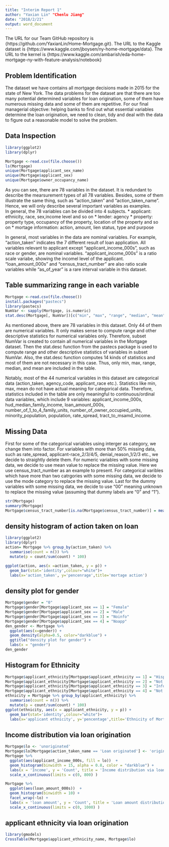 ```yaml
---
title: "Interim Report 1"
author: "Yaxian Lin" "Chenlu Jiang"
date: "2018/2/21"
output: word_document
---
```

The URL for our Team GitHub repository is {https://github.com/YaxianLin/Home-Mortgage.git}. 
The URL to the Kaggle dataset is {https://www.kaggle.com/jboysen/ny-home-mortgage/data}.
The URL to the kernel is {https://www.kaggle.com/ambarish/eda-home-mortgage-ny-with-feature-analysis/notebook}


## Problem Identification
The dataset we have contains all mortgage decisions made in 2015 for the state of New York. The data problems for the dataset are that there are too many potential determined variables for loan origination, some of them have numerous missing data and some of them are repetitive. For our final managerial objective: helping banks to find out what essential variables determine the loan origination, we need to clean, tidy and deal with the data to figure out a reasonable model to solve the problem.


## Data Inspection
```r
library(ggplot2)
library(dplyr)

Mortgage <-read.csv(file.choose())
ls(Mortgage)
unique(Mortgage$applicant_sex_name)
unique(Mortgage$applicant_sex)
unique(Mortgage$owner_occupancy_name)
```
As you can see, there are 78 variables in the dataset. It is redundant to describe the mearsurement types of all 78 variables. Besides, some of them illustrate the same thing, such as "action_taken" and "action_taken_name". Hence, we will only describe several important variables as examples.  
In general, the 78 variables can be divided into 4 subjects. 
* applicant: ethnicity, race, sex,income level and so on
* lender: agency
* property: property type, occupancy of the property, location of the property and so on
* mortage information: action, amount, lien status, type and purpose

In general, most variables in the data are nominal variables. For example, "action_taken" indicates the 7 different result of loan application. All variables relevant to applicant except "applicant_income_000s", such as race or gender, are nominal variables. "applicant_income_000s" is a ratio scale variabe, showing the incomel level of the applicant. "loan_amount_000s" and "census_tract_number" are also ratio scale variables while "as_of_year" is a rare interval variable in this dataset.

## Table summarizing range in each variable
```r
Mortgage <-read.csv(file.choose())
install.packages("pastecs")
library(pastecs)
NumVar <- sapply(Mortgage, is.numeric)
stat.desc(Mortgage[, NumVar])[c("min", "max", "range", "median", "mean"),]
```
As mentioned above, there are 78 variables in this dataset. Only 44 of them are numerical variables. It only makes sense to compute range and other descriptive statistics for numerical variables only. Therefore, subset NumVar is created to contain all numerical variables in the Mortgage dataset. Then the stat.desc function from the pastecs package is used to compute range and other descriptive statistics of variables in subset NumVar. Also, the stat.desc function computes 14 kinds of statistics and most of them are not necessary in this case. Thus, only min, max, range, median, and mean are included in the table. 

Notably, most of the 44 numerical variables in this dataset are categorical data (action_taken, agency_code, applicant_race etc.). Statistics like min, max, mean do not have actual meaning for categorical data. Therefore, statistics included in the table are only meaningful to continuous/ordinal data variables, which include 9 variables: applicant_income_000s, hud_median_family_income, loan_amount_000s, number_of_1_to_4_family_units, number_of_owner_occupied_units, minority_population, population, rate_spread, tract_to_msamd_income. 

## Missing Data

First for some of the categorical variables using interger as category, we change them into factor. For variables with more than 50% missing data, such as rate_spread, applicant-race_2/3/4/5, denial_reason_1/2/3 etc., we decide to straightly delete them. For numeric variables with some missing data, we decide to use mean value to replace the missing value. Here we use census_tract_number as an example to present. For categorical varibles which have more than two catrgories with some missing data, we decide to use the mode category to replace the missing value. Last for the dummy variables with some missing data, we decide to use "00" meaning unknown to replace the missing value (assuming that dummy labels are "0" and "1").

```r
str(Mortgage)
summary(Mortgage)
Mortgage$census_tract_number[is.na(Mortgage$census_tract_number)] = mean(Mortgage$census_tract_number, na.rm = TRUE)
```

## density histogram of action taken on loan
```r
library(ggplot2)
library(dplyr)
action= Mortgage %>% group_by(action_taken) %>%
  summarise(count = n()) %>%
  mutate(p = count/sum(count) * 100)

ggplot(action, aes(x =action_taken, y = p)) +
  geom_bar(stat='identity',colour="white")+
  labs(x='action_taken', y='pencenrage',title='mortage action')
```


## density plot for gender
```r
Mortgage$gender = "0"
Mortgage$gender[Mortgage$applicant_sex == 1] = "Female"
Mortgage$gender[Mortgage$applicant_sex == 2] = "Male"
Mortgage$gender[Mortgage$applicant_sex == 3] = "Noinfo"
Mortgage$gender[Mortgage$applicant_sex == 4] = "Noapp"
den_gender <- Mortgage %>%
  ggplot(aes(x=gender)) +
  geom_density(alpha=0.5, color="darkblue") +
  ggtitle("density plot for gender") +
  labs(x = "gender")
den_gender
```

## Histogram for Ethnicity
```r
Mortgage$applicant_ethnicity[Mortgage$applicant_ethnicity == 1] = "Hispanic or Latino"
Mortgage$applicant_ethnicity[Mortgage$applicant_ethnicity == 2] = "Not Hispanic or Latino"
Mortgage$applicant_ethnicity[Mortgage$applicant_ethnicity == 3] = "Info Not Available"
Mortgage$applicant_ethnicity[Mortgage$applicant_ethnicity == 4] = "Not Applicable"
ethnicity = Mortgage %>% group_by(applicant_ethnicity) %>%
  summarise(count = n()) %>%
  mutate(p = count/sum(count) * 100)
ggplot(ethnicity, aes(x = applicant_ethnicity, y = p)) +
  geom_bar(stat='identity',colour="white")+
  labs(x='applicant ethnicity', y='pencentage',title='Ethnicity of Mortgage Applicants')
```

## Income distribution via loan origination
```r
Mortgage$lo <- 'unoriginated'
Mortgage$lo[Mortgage$action_taken_name == 'Loan originated'] <- 'originated'
Mortgage %>%
  ggplot(aes(applicant_income_000s, fill = lo))  +
  geom_histogram(binwidth = 15, alpha = 0.8, color = "darkblue") +
  labs(x = 'Income', y = 'Count', title = 'Income distribution via loan origination ') +
  scale_x_continuous(limits = c(0, 800) ) 
```

```r
Mortgage %>%
  ggplot(aes(loan_amount_000s))  +
  geom_histogram(binwidth = 10) +
  facet_wrap(~lo) +
  labs(x = 'loan amount', y = 'Count', title = 'Loan amount distribution via originated and unoriginated ') +
  scale_x_continuous(limits = c(0, 1000) )
```

## applicant ethnicity via loan origination
```r
library(gmodels)
CrossTable(Mortgage$applicant_ethnicity_name, Mortgage$lo)
```



